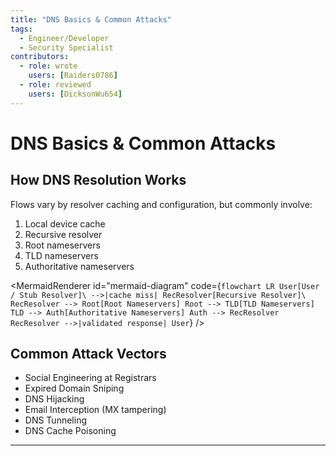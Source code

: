 ```yaml
---
title: "DNS Basics & Common Attacks"
tags:
  - Engineer/Developer
  - Security Specialist
contributors:
  - role: wrote
    users: [Raiders0786]
  - role: reviewed
    users: [DicksonWu654]
---
```



<TagProvider>
<TagFilter />

# DNS Basics & Common Attacks

<TagList tags={frontmatter.tags} />
<AttributionList contributors={frontmatter.contributors} />

## How DNS Resolution Works

Flows vary by resolver caching and configuration, but commonly involve:
1. Local device cache
2. Recursive resolver
3. Root nameservers
4. TLD nameservers
5. Authoritative nameservers


<MermaidRenderer id="mermaid-diagram" code={`
flowchart LR
  User[User / Stub Resolver]\
  -->|cache miss| RecResolver[Recursive Resolver]\
  RecResolver --> Root[Root Nameservers]
  Root --> TLD[TLD Nameservers]
  TLD --> Auth[Authoritative Nameservers]
  Auth --> RecResolver
  RecResolver -->|validated response| User
`} />


## Common Attack Vectors

- Social Engineering at Registrars
- Expired Domain Sniping
- DNS Hijacking
- Email Interception (MX tampering)
- DNS Tunneling
- DNS Cache Poisoning

---
</TagProvider>
<ContributeFooter />



